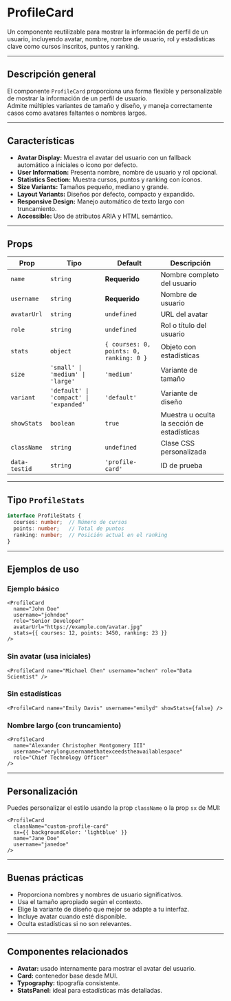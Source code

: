 # ProfileCard

Un componente reutilizable para mostrar la información de perfil de un usuario, incluyendo avatar, nombre, nombre de usuario, rol y estadisticas clave como cursos inscritos, puntos y ranking.

---

##  Descripción general

El componente `ProfileCard` proporciona una forma flexible y personalizable de mostrar la información de un perfil de usuario.  
Admite múltiples variantes de tamaño y diseño, y maneja correctamente casos como avatares faltantes o nombres largos.

---

##  Características

- **Avatar Display:** Muestra el avatar del usuario con un fallback automático a iniciales o ícono por defecto.  
- **User Information:** Presenta nombre, nombre de usuario y rol opcional.  
- **Statistics Section:** Muestra cursos, puntos y ranking con íconos.  
- **Size Variants:** Tamaños pequeño, mediano y grande.  
- **Layout Variants:** Diseños por defecto, compacto y expandido.  
- **Responsive Design:** Manejo automático de texto largo con truncamiento.  
- **Accessible:** Uso de atributos ARIA y HTML semántico.

---

##  Props

| Prop | Tipo | Default | Descripción |
|------|------|----------|--------------|
| `name` | `string` | **Requerido** | Nombre completo del usuario |
| `username` | `string` | **Requerido** | Nombre de usuario |
| `avatarUrl` | `string` | `undefined` | URL del avatar |
| `role` | `string` | `undefined` | Rol o título del usuario |
| `stats` | `object` | `{ courses: 0, points: 0, ranking: 0 }` | Objeto con estadísticas |
| `size` | `'small' \| 'medium' \| 'large'` | `'medium'` | Variante de tamaño |
| `variant` | `'default' \| 'compact' \| 'expanded'` | `'default'` | Variante de diseño |
| `showStats` | `boolean` | `true` | Muestra u oculta la sección de estadísticas |
| `className` | `string` | `undefined` | Clase CSS personalizada |
| `data-testid` | `string` | `'profile-card'` | ID de prueba |

---

##  Tipo `ProfileStats`

```ts
interface ProfileStats {
  courses: number;  // Número de cursos
  points: number;   // Total de puntos
  ranking: number;  // Posición actual en el ranking
}
```

---

##  Ejemplos de uso

### Ejemplo básico

```tsx
<ProfileCard
  name="John Doe"
  username="johndoe"
  role="Senior Developer"
  avatarUrl="https://example.com/avatar.jpg"
  stats={{ courses: 12, points: 3450, ranking: 23 }}
/>
```

### Sin avatar (usa iniciales)

```tsx
<ProfileCard name="Michael Chen" username="mchen" role="Data Scientist" />
```

### Sin estadísticas

```tsx
<ProfileCard name="Emily Davis" username="emilyd" showStats={false} />
```

### Nombre largo (con truncamiento)

```tsx
<ProfileCard
  name="Alexander Christopher Montgomery III"
  username="verylongusernamethatexceedstheavailablespace"
  role="Chief Technology Officer"
/>
```

---

##  Personalización

Puedes personalizar el estilo usando la prop `className` o la prop `sx` de MUI:

```tsx
<ProfileCard
  className="custom-profile-card"
  sx={{ backgroundColor: 'lightblue' }}
  name="Jane Doe"
  username="janedoe"
/>
```

---

##  Buenas prácticas

- Proporciona nombres y nombres de usuario significativos.  
- Usa el tamaño apropiado según el contexto.  
- Elige la variante de diseño que mejor se adapte a tu interfaz.  
- Incluye avatar cuando esté disponible.  
- Oculta estadísticas si no son relevantes.

---

##  Componentes relacionados

- **Avatar:** usado internamente para mostrar el avatar del usuario.  
- **Card:** contenedor base desde MUI.  
- **Typography:** tipografía consistente.  
- **StatsPanel:** ideal para estadísticas más detalladas.
